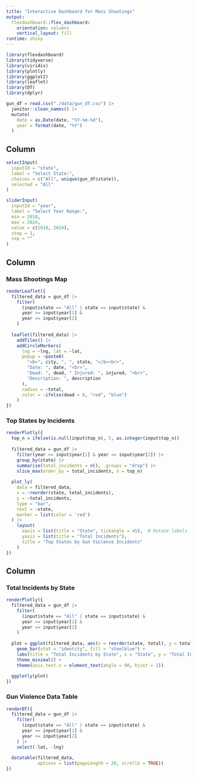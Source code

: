 ```yaml
---
title: "Interactive Dashboard for Mass Shootings"
output: 
  flexdashboard::flex_dashboard:
    orientation: columns
    vertical_layout: fill
runtime: shiny
---
```


```r
library(flexdashboard)
library(tidyverse)
library(viridis)
library(plotly)
library(ggplot2)
library(leaflet)
library(DT)
library(dplyr)
```

```r
gun_df = read.csv("./data/gun_df.csv") |>
  janitor::clean_names() |>
  mutate(
    date = as.Date(date, "%Y-%m-%d"),
    year = format(date, "%Y")
  )
```


Column {.sidebar}
-----------------------------------------------------------------------

```r
selectInput(
  inputId = "state", 
  label = "Select State:", 
  choices = c("All", unique(gun_df$state)), 
  selected = "All"
)

sliderInput(
  inputId = "year", 
  label = "Select Year Range:", 
  min = 2018, 
  max = 2024, 
  value = c(2018, 2024), 
  step = 1, 
  sep = ""
)
```


Column {data-width=350}
-----------------------------------------------------------------------

### Mass Shootings Map 

```r
renderLeaflet({
  filtered_data = gun_df |>
    filter(
      (input$state == "All" | state == input$state) &
      year >= input$year[1] &
      year <= input$year[2]
    )
  
  leaflet(filtered_data) |>
    addTiles() |>
    addCircleMarkers(
      lng = ~lng, lat = ~lat,  
      popup = ~paste0(
        "<b>", city, ", ", state, "</b><br>",
        "Date: ", date, "<br>",
        "Dead: ", dead, " Injured: ", injured, "<br>",
        "Description: ", description
      ),
      radius = ~total,
      color = ~ifelse(dead > 0, "red", "blue")
    )
})
```

### Top States by Incidents

```r
renderPlotly({
  top_n = ifelse(is.null(input$top_n), 5, as.integer(input$top_n))
  
  filtered_data = gun_df |>
    filter(year >= input$year[1] & year <= input$year[2]) |>
    group_by(state) |>
    summarise(total_incidents = n(), .groups = "drop") |>
    slice_max(order_by = total_incidents, n = top_n)
  
  plot_ly(
    data = filtered_data,
    x = ~reorder(state, total_incidents),
    y = ~total_incidents,
    type = "bar",
    text = ~state,
    marker = list(color = 'red')
  ) |>
    layout(
      xaxis = list(title = "State", tickangle = 45),  # Rotate labels
      yaxis = list(title = "Total Incidents"),
      title = "Top States by Gun Violence Incidents"
    )
})
```


Column {data-width=350}
-----------------------------------------------------------------------

### Total Incidents by State

```r
renderPlotly({
  filtered_data = gun_df |>
    filter(
      (input$state == "All" | state == input$state) &
      year >= input$year[1] &
      year <= input$year[2]
    )
  
  plot = ggplot(filtered_data, aes(x = reorder(state, total), y = total)) +
    geom_bar(stat = "identity", fill = "steelblue") +
    labs(title = "Total Incidents by State", x = "State", y = "Total Incidents") +
    theme_minimal() +
    theme(axis.text.x = element_text(angle = 90, hjust = 1))  
  
  ggplotly(plot)
})
```

### Gun Violence Data Table

```r
renderDT({
  filtered_data = gun_df |>
    filter(
      (input$state == "All" | state == input$state) &
      year >= input$year[1] &
      year <= input$year[2]
    ) |>
    select(-lat, -lng)  
  
  datatable(filtered_data, 
            options = list(pageLength = 20, scrollX = TRUE))
})
```

